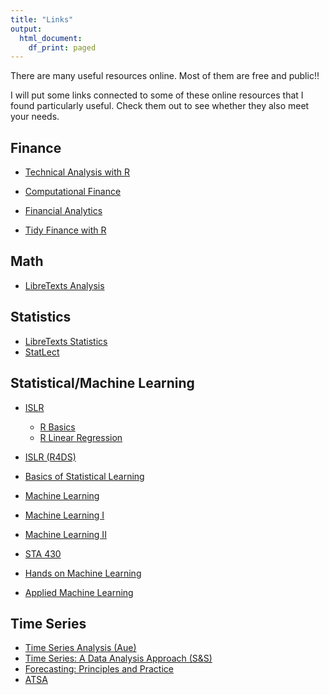```yaml
---
title: "Links"
output: 
  html_document:
    df_print: paged
---
```


There are many useful resources online. Most of them are free and public!!

I will put some links connected to some of these online resources that I found particularly useful. Check them out to see whether they also meet your needs.

## Finance

* [Technical Analysis with R](https://bookdown.org/kochiuyu/technical-analysis-with-r-second-edition2/)

* [Computational Finance](https://bookdown.org/compfinezbook/introcompfinr/)

* [Financial Analytics](https://bookdown.org/wfoote01/faur/)

* [Tidy Finance with R](https://www.tidy-finance.org)

## Math 

* [LibreTexts Analysis](https://math.libretexts.org/Bookshelves/Analysis)

## Statistics 

* [LibreTexts Statistics](https://stats.libretexts.org)
* [StatLect](https://www.statlect.com/glossary/)

## Statistical/Machine Learning

* [ISLR](https://www.statlearning.com)
  * [R Basics](content/ISLR/Ch2-statlearn-lab.html)
  * [R Linear Regression](content/ISLR/Ch3-linreg-lab.html)
* [ISLR (R4DS)](https://r4ds.github.io/bookclub-islr/)
* [Basics of Statistical Learning](https://statisticallearning.org)

* [Machine Learning  ](https://bookdown.org/hailiangdu80/Machine_Learning_and_Neural_Networks/)
* [Machine Learning I](https://bookdown.org/ssjackson300/Machine-Learning-Lecture-Notes/)
* [Machine Learning II](https://bookdown.org/hailiangdu/Lecture_notes/)
* [STA 430](http://campus.murraystate.edu/academic/faculty/cmecklin/STA430/_book/)
* [Hands on Machine Learning](https://bradleyboehmke.github.io/HOML/)
* [Applied Machine Learning](https://dionysus.psych.wisc.edu/iaml/)

## Time Series 

* [Time Series Analysis (Aue)](https://stats.libretexts.org/Bookshelves/Advanced_Statistics/Time_Series_Analysis_(Aue))
* [Time Series: A Data Analysis Approach (S&S)](https://www.stat.pitt.edu/stoffer/tsda/)
* [Forecasting: Principles and Practice](https://otexts.com/fpp3/)
* [ATSA](https://atsa-es.github.io/atsa/index.html)



